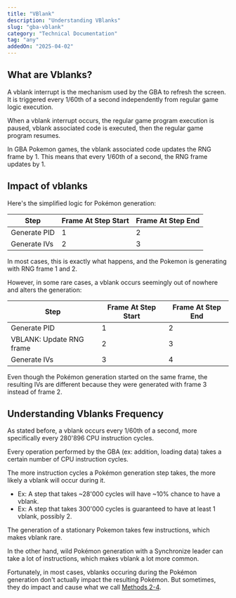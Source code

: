 ```yaml
---
title: "VBlank"
description: "Understanding VBlanks"
slug: "gba-vblank"
category: "Technical Documentation"
tag: "any"
addedOn: "2025-04-02"
---
```


## What are Vblanks?

A vblank interrupt is the mechanism used by the GBA to refresh the screen. It is triggered every 1/60th of a second independently from regular game logic execution.

When a vblank interrupt occurs, the regular game program execution is paused, vblank associated code is executed, then the regular game program resumes.

In GBA Pokemon games, the vblank associated code updates the RNG frame by 1. This means that every 1/60th of a second, the RNG frame updates by 1.


## Impact of vblanks
Here's the simplified logic for Pokémon generation:

| Step          | Frame At Step Start | Frame At Step End |
| ----------------- | --------------------|-------------------|
| Generate PID      | 1      | 2 |
| Generate IVs      | 2      | 3 |

In most cases, this is exactly what happens, and the Pokemon is generating with RNG frame 1 and 2.

However, in some rare cases, a vblank occurs seemingly out of nowhere and alters the generation:

| Step          | Frame At Step Start | Frame At Step End |
| ----------------- | --------------------|-------------------|
| Generate PID               | 1      | 2 |
| VBLANK: Update RNG frame  | 2  | 3 |
| Generate IVs               | 3  | 4 |

Even though the Pokémon generation started on the same frame, the resulting IVs are different because they were generated with frame 3 instead of frame 2.

## Understanding Vblanks Frequency
As stated before, a vblank occurs every 1/60th of a second, more specifically every 280'896 CPU instruction cycles.

Every operation performed by the GBA (ex: addition, loading data) takes a certain number of CPU instruction cycles.

The more instruction cycles a Pokémon generation step takes, the more likely a vblank will occur during it.
  - Ex: A step that takes ~28'000 cycles will have ~10% chance to have a vblank.
  - Ex: A step that takes 300'000 cycles is guaranteed to have at least 1 vblank, possibly 2.

The generation of a stationary Pokemon takes few instructions, which makes vblank rare.

In the other hand, wild Pokémon generation with a Synchronize leader can take a lot of instructions, which makes vblank a lot more common.

Fortunately, in most cases, vblanks occuring during the Pokémon generation don't actually impact the resulting Pokémon. But sometimes, they do impact and cause what we call [Methods 2-4](/gba-methods).
